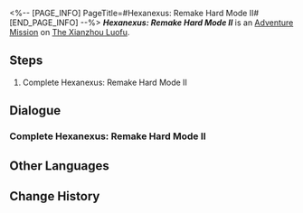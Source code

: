 <%-- [PAGE_INFO]
PageTitle=#Hexanexus: Remake Hard Mode II#
[END_PAGE_INFO] --%>
{{Stub|Dialogue.}}
{{Mission Infobox
|id            = 8025220
|title         = 
|image         = <!--Mission Hexanexus Remake Hard Mode II.png-->
|type          = Adventure
|event_name    = 
|chapter       = 
|requirements  = {{subst:void|<!--Unknown: {"Type":"Manual"}-->}}
|summary       = <!--official mission summary from Fate's Atlas-->
|characters    = Trailblazer
|startLocation = [[The Xianzhou Luofu]] - [[The Shackling Prison]]
|world         = The Xianzhou Luofu
|area          = The Shackling Prison
|prev          = 
|next          = 
|rewards       = 
}}
'''''Hexanexus: Remake Hard Mode II''''' is an [[Adventure Mission]] on [[The Xianzhou Luofu]].

==Steps==
# Complete Hexanexus: Remake Hard Mode II

<!--
==Gameplay Notes==

--><!--
==Trial Character==

-->
==Dialogue==
{{Stub Dialogue}}
===Complete Hexanexus: Remake Hard Mode II{{subst:void|<!--802522001-->}}===
{{Mission Description|type=adventure|location=The Shackling Prison|Complete Hexanexus: Remake Hard Mode II}}
{{Dialogue Start}}
{{Dialogue End}}

==Other Languages==
{{Other Languages
|en   = Hexanexus: Remake Hard Mode II
|zhs  = 「枘凿六合•Remake」困难模式II
|zht  = 「枘鑿六合•Remake」困難模式II
|ja   = 「枘構立方・リメイク」難易度・困難II
|ko   = 「모순된 결합체•Remake」 어려움 모드 II
|es   = Hexanexus: Reedición: modo difícil&nbsp;II
|fr   = Mode difficile II de l'Hexanexus V2
|ru   = Гексанексус: Remake - Сложный режим II
|th   = Hexanexus: Remake โหมดยาก II
|vi   = "Khối Lục Giác - Remake" Chế Độ Khó II
|de   = Hexanexus: Remake – Schwerer Modus II
|id   = "Hexanexus: Remake" Mode Sulit II
|pt   = Hexanexus: Remake - Modo Difícil II
}}

==Change History==
{{Change History|2.5}}

